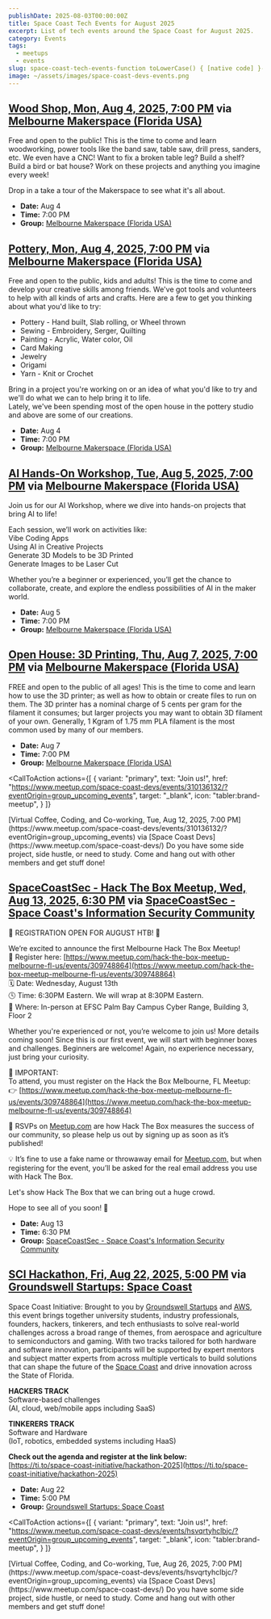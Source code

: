 ```yaml
---
publishDate: 2025-08-03T00:00:00Z
title: Space Coast Tech Events for August 2025
excerpt: List of tech events around the Space Coast for August 2025.
category: Events
tags:
  - meetups
  - events
slug: space-coast-tech-events-function toLowerCase() { [native code] }-2025
image: ~/assets/images/space-coast-devs-events.png
---
```



## [Wood Shop, Mon, Aug 4, 2025, 7:00 PM](https://www.meetup.com/melbourne-makerspace-florida-usa/events/310242924/?eventOrigin=group_upcoming_events) via [Melbourne Makerspace (Florida USA)](https://www.meetup.com/melbourne-makerspace-florida-usa/)

Free and open to the public! This is the time to come and learn woodworking, power tools like the band saw, table saw, drill press, sanders, etc. We even have a CNC! Want to fix a broken table leg? Build a shelf? Build a bird or bat house? Work on these projects and anything you imagine every week!

Drop in a take a tour of the Makerspace to see what it's all about.

- **Date:** Aug 4
- **Time:** 7:00 PM
- **Group:** [Melbourne Makerspace (Florida USA)](https://www.meetup.com/melbourne-makerspace-florida-usa/)


## [Pottery, Mon, Aug 4, 2025, 7:00 PM](https://www.meetup.com/melbourne-makerspace-florida-usa/events/310263957/?eventOrigin=group_upcoming_events) via [Melbourne Makerspace (Florida USA)](https://www.meetup.com/melbourne-makerspace-florida-usa/)

Free and open to the public, kids and adults! This is the time to come and develop your creative skills among friends. We've got tools and volunteers to help with all kinds of arts and crafts. Here are a few to get you thinking about what you'd like to try:

-   Pottery - Hand built, Slab rolling, or Wheel thrown
-   Sewing - Embroidery, Serger, Quilting
-   Painting - Acrylic, Water color, Oil
-   Card Making
-   Jewelry
-   Origami
-   Yarn - Knit or Crochet

Bring in a project you're working on or an idea of what you'd like to try and we'll do what we can to help bring it to life.  
Lately, we've been spending most of the open house in the pottery studio and above are some of our creations.

- **Date:** Aug 4
- **Time:** 7:00 PM
- **Group:** [Melbourne Makerspace (Florida USA)](https://www.meetup.com/melbourne-makerspace-florida-usa/)


## [AI Hands-On Workshop, Tue, Aug 5, 2025, 7:00 PM](https://www.meetup.com/melbourne-makerspace-florida-usa/events/309947843/?eventOrigin=group_upcoming_events) via [Melbourne Makerspace (Florida USA)](https://www.meetup.com/melbourne-makerspace-florida-usa/)

Join us for our AI Workshop, where we dive into hands-on projects that bring AI to life!

Each session, we’ll work on activities like:  
Vibe Coding Apps  
Using AI in Creative Projects  
Generate 3D Models to be 3D Printed  
Generate Images to be Laser Cut

Whether you’re a beginner or experienced, you’ll get the chance to collaborate, create, and explore the endless possibilities of AI in the maker world.

- **Date:** Aug 5
- **Time:** 7:00 PM
- **Group:** [Melbourne Makerspace (Florida USA)](https://www.meetup.com/melbourne-makerspace-florida-usa/)


## [Open House: 3D Printing, Thu, Aug 7, 2025, 7:00 PM](https://www.meetup.com/melbourne-makerspace-florida-usa/events/310023909/?eventOrigin=group_upcoming_events) via [Melbourne Makerspace (Florida USA)](https://www.meetup.com/melbourne-makerspace-florida-usa/)

FREE and open to the public of all ages! This is the time to come and learn how to use the 3D printer; as well as how to obtain or create files to run on them. The 3D printer has a nominal charge of 5 cents per gram for the filament it consumes; but larger projects you may want to obtain 3D filament of your own. Generally, 1 Kgram of 1.75 mm PLA filament is the most common used by many of our members.

- **Date:** Aug 7
- **Time:** 7:00 PM
- **Group:** [Melbourne Makerspace (Florida USA)](https://www.meetup.com/melbourne-makerspace-florida-usa/)


<CallToAction
  actions={[
    {
      variant: "primary",
      text: "Join us!",
      href: "https://www.meetup.com/space-coast-devs/events/310136132/?eventOrigin=group_upcoming_events",
      target: "_blank",
      icon: "tabler:brand-meetup",
    }
  ]}
>
  <Fragment slot="title">
    [Virtual Coffee, Coding, and Co-working, Tue, Aug 12, 2025, 7:00 PM](https://www.meetup.com/space-coast-devs/events/310136132/?eventOrigin=group_upcoming_events) via [Space Coast Devs](https://www.meetup.com/space-coast-devs/)
  </Fragment>
  <Fragment slot="subtitle">
  Do you have some side project, side hustle, or need to study. Come and hang out with other members and get stuff done!
  </Fragment>
</CallToAction>

## [SpaceCoastSec - Hack The Box Meetup, Wed, Aug 13, 2025, 6:30 PM](https://www.meetup.com/spacecoastsec/events/305158708/?eventOrigin=group_upcoming_events) via [SpaceCoastSec - Space Coast's Information Security Community](https://www.meetup.com/spacecoastsec)

📣 REGISTRATION OPEN FOR AUGUST HTB! 🎉

We’re excited to announce the first Melbourne Hack The Box Meetup!  
📃 Register here: [https://www.meetup.com/hack-the-box-meetup-melbourne-fl-us/events/309748864](https://www.meetup.com/hack-the-box-meetup-melbourne-fl-us/events/309748864)  
🗓 Date: Wednesday, August 13th  
🕓 Time: 6:30PM Eastern. We will wrap at 8:30PM Eastern.  
📍 Where: In-person at EFSC Palm Bay Campus Cyber Range, Building 3, Floor 2

Whether you're experienced or not, you’re welcome to join us! More details coming soon! Since this is our first event, we will start with beginner boxes and challenges. Beginners are welcome! Again, no experience necessary, just bring your curiosity.

🛑 IMPORTANT:  
To attend, you must register on the Hack the Box Melbourne, FL Meetup:  
👉 [https://www.meetup.com/hack-the-box-meetup-melbourne-fl-us/events/309748864](https://www.meetup.com/hack-the-box-meetup-melbourne-fl-us/events/309748864)

📌 RSVPs on [Meetup.com](http://Meetup.com) are how Hack The Box measures the success of our community, so please help us out by signing up as soon as it’s published!

💡 It’s fine to use a fake name or throwaway email for [Meetup.com,](http://Meetup.com,) but when registering for the event, you’ll be asked for the real email address you use with Hack The Box.

Let's show Hack The Box that we can bring out a huge crowd.

Hope to see all of you soon! 🚀

- **Date:** Aug 13
- **Time:** 6:30 PM
- **Group:** [SpaceCoastSec - Space Coast's Information Security Community](https://www.meetup.com/spacecoastsec)


## [SCI Hackathon, Fri, Aug 22, 2025, 5:00 PM](https://www.meetup.com/startupspacecoast/events/310150495/?eventOrigin=group_upcoming_events) via [Groundswell Startups: Space Coast](https://www.meetup.com/startupspacecoast/)

Space Coast Initiative: Brought to you by [Groundswell Startups](https://swellstartups.com/) and [AWS](https://aws.amazon.com/), this event brings together university students, industry professionals, founders, hackers, tinkerers, and tech enthusiasts to solve real-world challenges across a broad range of themes, from aerospace and agriculture to semiconductors and gaming. With two tracks tailored for both hardware and software innovation, participants will be supported by expert mentors and subject matter experts from across multiple verticals to build solutions that can shape the future of the [Space Coast](https://www.visitspacecoast.com/) and drive innovation across the State of Florida.

**HACKERS TRACK**  
Software-based challenges  
(AI, cloud, web/mobile apps including SaaS)

**TINKERERS TRACK**  
Software and Hardware  
(IoT, robotics, embedded systems including HaaS)

**Check out the agenda and register at the link below:**  
[https://ti.to/space-coast-initiative/hackathon-2025](https://ti.to/space-coast-initiative/hackathon-2025)

- **Date:** Aug 22
- **Time:** 5:00 PM
- **Group:** [Groundswell Startups: Space Coast](https://www.meetup.com/startupspacecoast/)


<CallToAction
  actions={[
    {
      variant: "primary",
      text: "Join us!",
      href: "https://www.meetup.com/space-coast-devs/events/hsvqrtyhclbjc/?eventOrigin=group_upcoming_events",
      target: "_blank",
      icon: "tabler:brand-meetup",
    }
  ]}
>
  <Fragment slot="title">
    [Virtual Coffee, Coding, and Co-working, Tue, Aug 26, 2025, 7:00 PM](https://www.meetup.com/space-coast-devs/events/hsvqrtyhclbjc/?eventOrigin=group_upcoming_events) via [Space Coast Devs](https://www.meetup.com/space-coast-devs/)
  </Fragment>
  <Fragment slot="subtitle">
  Do you have some side project, side hustle, or need to study. Come and hang out with other members and get stuff done!
  </Fragment>
</CallToAction>
